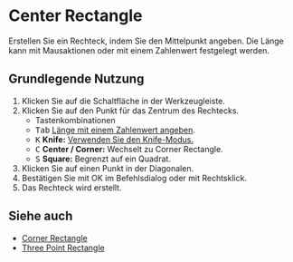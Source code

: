 
# Center Rectangle

<Reference shortcut='' command='Center Rectangle' button='Werkzeugleiste' />

Erstellen Sie ein Rechteck, indem Sie den Mittelpunkt angeben. Die Länge kann mit Mausaktionen oder mit einem Zahlenwert festgelegt werden.

## Grundlegende Nutzung

1. Klicken Sie auf die Schaltfläche <ButtonIcon type="button-center-rectangle" /> in der Werkzeugleiste.
2. Klicken Sie auf den Punkt für das Zentrum des Rechtecks.
   - <Kst>Tastenkombinationen</Kst>
   - <kbd>Tab</kbd> [Länge mit einem Zahlenwert angeben](./sketching-essentials#specify-dimensions-numerically).
   - <kbd>K</kbd> **Knife:** [Verwenden Sie den Knife-Modus.](./sketching-essentials#use-knife-mode) 
   - <kbd>C</kbd> **Center / Corner:** Wechselt zu Corner Rectangle.
   - <kbd>S</kbd> **Square:** Begrenzt auf ein Quadrat.
3. Klicken Sie auf einen Punkt in der Diagonalen.
4. Bestätigen Sie mit OK im Befehlsdialog oder mit Rechtsklick.
5. Das Rechteck wird erstellt.

<VideoPlayer fileName="center-rectangle"/>

## Siehe auch
- [Corner Rectangle](./corner-rectangle)
- [Three Point Rectangle](./three-point-rectangle)
